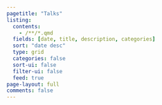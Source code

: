 ```yaml
---
pagetitle: "Talks"
listing:
  contents: 
    - /**/*.qmd
  fields: [date, title, description, categories]
  sort: "date desc"
  type: grid
  categories: false
  sort-ui: false
  filter-ui: false
  feed: true
page-layout: full
comments: false
---
```

